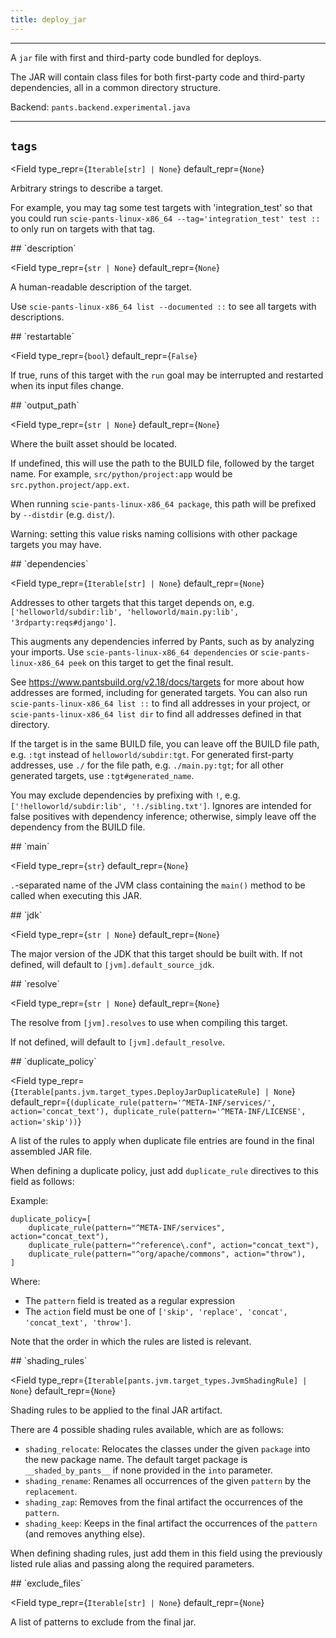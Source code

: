 ```yaml
---
title: deploy_jar
---
```



---

A `jar` file with first and third-party code bundled for deploys.

The JAR will contain class files for both first-party code and third-party dependencies, all in a common directory structure.

Backend: <span className="color--primary">`pants.backend.experimental.java`</span>

---

<span className={styles.options}>

## `tags`

<Field
    type_repr={`Iterable[str] | None`}
    default_repr={`None`}
>

Arbitrary strings to describe a target.

For example, you may tag some test targets with &#x27;integration_test&#x27; so that you could run `scie-pants-linux-x86_64 --tag='integration_test' test ::` to only run on targets with that tag.

</Field>
## `description`

<Field
    type_repr={`str | None`}
    default_repr={`None`}
>

A human-readable description of the target.

Use `scie-pants-linux-x86_64 list --documented ::` to see all targets with descriptions.

</Field>
## `restartable`

<Field
    type_repr={`bool`}
    default_repr={`False`}
>

If true, runs of this target with the `run` goal may be interrupted and restarted when its input files change.

</Field>
## `output_path`

<Field
    type_repr={`str | None`}
    default_repr={`None`}
>

Where the built asset should be located.

If undefined, this will use the path to the BUILD file, followed by the target name. For example, `src/python/project:app` would be `src.python.project/app.ext`.

When running `scie-pants-linux-x86_64 package`, this path will be prefixed by `--distdir` (e.g. `dist/`).

Warning: setting this value risks naming collisions with other package targets you may have.

</Field>
## `dependencies`

<Field
    type_repr={`Iterable[str] | None`}
    default_repr={`None`}
>

Addresses to other targets that this target depends on, e.g. `['helloworld/subdir:lib', 'helloworld/main.py:lib', '3rdparty:reqs#django']`.

This augments any dependencies inferred by Pants, such as by analyzing your imports. Use `scie-pants-linux-x86_64 dependencies` or `scie-pants-linux-x86_64 peek` on this target to get the final result.

See https://www.pantsbuild.org/v2.18/docs/targets for more about how addresses are formed, including for generated targets. You can also run `scie-pants-linux-x86_64 list ::` to find all addresses in your project, or `scie-pants-linux-x86_64 list dir` to find all addresses defined in that directory.

If the target is in the same BUILD file, you can leave off the BUILD file path, e.g. `:tgt` instead of `helloworld/subdir:tgt`. For generated first-party addresses, use `./` for the file path, e.g. `./main.py:tgt`; for all other generated targets, use `:tgt#generated_name`.

You may exclude dependencies by prefixing with `!`, e.g. `['!helloworld/subdir:lib', '!./sibling.txt']`. Ignores are intended for false positives with dependency inference; otherwise, simply leave off the dependency from the BUILD file.

</Field>
## `main`

<Field
    type_repr={`str`}
    default_repr={`None`}
>

`.`-separated name of the JVM class containing the `main()` method to be called when executing this JAR.

</Field>
## `jdk`

<Field
    type_repr={`str | None`}
    default_repr={`None`}
>

The major version of the JDK that this target should be built with. If not defined, will default to `[jvm].default_source_jdk`.

</Field>
## `resolve`

<Field
    type_repr={`str | None`}
    default_repr={`None`}
>

The resolve from `[jvm].resolves` to use when compiling this target.

If not defined, will default to `[jvm].default_resolve`.

</Field>
## `duplicate_policy`

<Field
    type_repr={`Iterable[pants.jvm.target_types.DeployJarDuplicateRule] | None`}
    default_repr={`(duplicate_rule(pattern='^META-INF/services/', action='concat_text'), duplicate_rule(pattern='^META-INF/LICENSE', action='skip'))`}
>

A list of the rules to apply when duplicate file entries are found in the final assembled JAR file.

When defining a duplicate policy, just add `duplicate_rule` directives to this field as follows:

Example:
```
duplicate_policy=[
    duplicate_rule(pattern="^META-INF/services", action="concat_text"),
    duplicate_rule(pattern="^reference\.conf", action="concat_text"),
    duplicate_rule(pattern="^org/apache/commons", action="throw"),
]

```

Where:

* The `pattern` field is treated as a regular expression
* The `action` field must be one of `['skip', 'replace', 'concat', 'concat_text', 'throw']`.

Note that the order in which the rules are listed is relevant.

</Field>
## `shading_rules`

<Field
    type_repr={`Iterable[pants.jvm.target_types.JvmShadingRule] | None`}
    default_repr={`None`}
>

Shading rules to be applied to the final JAR artifact.

There are 4 possible shading rules available, which are as follows:
  * `shading_relocate`: Relocates the classes under the given `package` into the new package name. The default target package is `__shaded_by_pants__` if none provided in the `into` parameter.
  * `shading_rename`: Renames all occurrences of the given `pattern` by the `replacement`.
  * `shading_zap`: Removes from the final artifact the occurrences of the `pattern`.
  * `shading_keep`: Keeps in the final artifact the occurrences of the `pattern` (and removes anything else).

When defining shading rules, just add them in this field using the previously listed rule alias and passing along the required parameters.

</Field>
## `exclude_files`

<Field
    type_repr={`Iterable[str] | None`}
    default_repr={`None`}
>

A list of patterns to exclude from the final jar.

</Field>

</span>